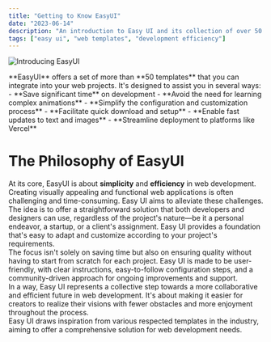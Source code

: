 ```yaml
---
title: "Getting to Know EasyUI"
date: "2023-06-14"
description: "An introduction to Easy UI and its collection of over 50 templates for web development."
tags: ["easy ui", "web templates", "development efficiency"]
---
```


![Introducing EasyUI](/eztmp1-img.png)

<div style={{ letterSpacing: '-0.05em' }}>
**EasyUI** offers a set of more than **50 templates** that you can integrate into your web projects. It's designed to assist you in several ways:
</div>

<div style={{ letterSpacing: '-0.05em' }}>
- **Save significant time** on development  
- **Avoid the need for learning complex animations**  
- **Simplify the configuration and customization process**  
- **Facilitate quick download and setup**  
- **Enable fast updates to text and images**  
- **Streamline deployment to platforms like Vercel**
</div>

<h1 style={{ fontSize: '19px', fontWeight: '600' }}>The Philosophy of EasyUI</h1>

<div style={{ letterSpacing: '-0.05em' }}>
At its core, EasyUI is about <strong>simplicity</strong> and <strong>efficiency</strong> in web development. Creating visually appealing and functional web applications is often challenging and time-consuming. Easy UI aims to alleviate these challenges.
</div>

<div style={{ letterSpacing: '-0.05em' }}>
The idea is to offer a straightforward solution that both developers and designers can use, regardless of the project's nature—be it a personal endeavor, a startup, or a client's assignment. Easy UI provides a foundation that's easy to adapt and customize according to your project's requirements.
</div>

<div style={{ letterSpacing: '-0.05em' }}>
The focus isn't solely on saving time but also on ensuring quality without having to start from scratch for each project. Easy UI is made to be user-friendly, with clear instructions, easy-to-follow configuration steps, and a community-driven approach for ongoing improvements and support.
</div>

<div style={{ letterSpacing: '-0.05em' }}>
In a way, Easy UI represents a collective step towards a more collaborative and efficient future in web development. It's about making it easier for creators to realize their visions with fewer obstacles and more enjoyment throughout the process.
</div>

<div style={{ letterSpacing: '-0.05em' }}>
Easy UI draws inspiration from various respected templates in the industry, aiming to offer a comprehensive solution for web development needs.
</div>